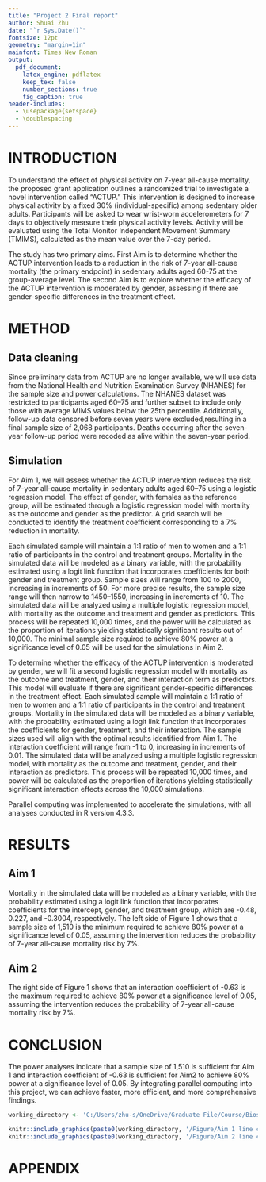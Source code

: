 ```yaml
---
title: "Project 2 Final report"
author: Shuai Zhu
date: "`r Sys.Date()`"
fontsize: 12pt
geometry: "margin=1in"
mainfont: Times New Roman
output:
  pdf_document:
    latex_engine: pdflatex
    keep_tex: false
    number_sections: true
    fig_caption: true
header-includes:
  - \usepackage{setspace}
  - \doublespacing
---
```

# INTRODUCTION

To understand the effect of physical activity on 7-year all-cause mortality, the proposed grant application outlines a randomized trial to investigate a novel intervention called “ACTUP.” This intervention is designed to increase physical activity by a fixed 30% (individual-specific) among sedentary older adults. Participants will be asked to wear wrist-worn accelerometers for 7 days to objectively measure their physical activity levels. Activity will be evaluated using the Total Monitor Independent Movement Summary (TMIMS), calculated as the mean value over the 7-day period. 

The study has two primary aims. First Aim is to determine whether the ACTUP intervention leads to a reduction in the risk of 7-year all-cause mortality (the primary endpoint) in sedentary adults aged 60-75 at the group-average level. The second Aim is to explore whether the efficacy of the ACTUP intervention is moderated by gender, assessing if there are gender-specific differences in the treatment effect.

# METHOD
## Data cleaning

Since preliminary data from ACTUP are no longer available, we will use data from the National Health and Nutrition Examination Survey (NHANES) for the sample size and power calculations. The NHANES dataset was restricted to participants aged 60–75 and further subset to include only those with average MIMS values below the 25th percentile. Additionally, follow-up data censored before seven years were excluded,resulting in a final sample size of 2,068 participants. Deaths occurring after the seven-year follow-up period were recoded as alive within the seven-year period. 

## Simulation
For Aim 1, we will assess whether the ACTUP intervention reduces the risk of 7-year all-cause mortality in sedentary adults aged 60–75 using a logistic regression model. The effect of gender, with females as the reference group, will be estimated through a logistic regression model with mortality as the outcome and gender as the predictor. A grid search will be conducted to identify the treatment coefficient corresponding to a 7% reduction in mortality.

Each simulated sample will maintain a 1:1 ratio of men to women and a 1:1 ratio of participants in the control and treatment groups. Mortality in the simulated data will be modeled as a binary variable, with the probability estimated using a logit link function that incorporates coefficients for both gender and treatment group. Sample sizes will range from 100 to 2000, increasing in increments of 50. For more precise results, the sample size range will then narrow to 1450–1550, increasing in increments of 10. The simulated data will be analyzed using a multiple logistic regression model, with mortality as the outcome and treatment and gender as predictors. This process will be repeated 10,000 times, and the power will be calculated as the proportion of iterations yielding statistically significant results out of 10,000. The minimal sample size required to achieve 80% power at a significance level of 0.05 will be used for the simulations in Aim 2.

To determine whether the efficacy of the ACTUP intervention is moderated by gender, we will fit a second logistic regression model with mortality as the outcome and treatment, gender, and their interaction term as predictors. This model will evaluate if there are significant gender-specific differences in the treatment effect. Each simulated sample will maintain a 1:1 ratio of men to women and a 1:1 ratio of participants in the control and treatment groups. Mortality in the simulated data will be modeled as a binary variable, with the probability estimated using a logit link function that incorporates the coefficients for gender, treatment, and their interaction. The sample sizes used will align with the optimal results identified from Aim 1. The interaction coefficient will range from -1 to 0, increasing in increments of 0.01. The simulated data will be analyzed using a multiple logistic regression model, with mortality as the outcome and treatment, gender, and their interaction as predictors. This process will be repeated 10,000 times, and power will be calculated as the proportion of iterations yielding statistically significant interaction effects across the 10,000 simulations.

Parallel computing was implemented to accelerate the simulations, with all analyses conducted in R version 4.3.3.

# RESULTS
## Aim 1
Mortality in the simulated data will be modeled as a binary variable, with the probability estimated using a logit link function that incorporates coefficients for the intercept, gender, and treatment group, which are -0.48, 0.227, and -0.3004, respectively. The left side of Figure 1 shows that a sample size of 1,510 is the minimum required to achieve 80% power at a significance level of 0.05, assuming the intervention reduces the probability of 7-year all-cause mortality risk by 7%.

## Aim 2
The right side of Figure 1 shows that an interaction coefficient of -0.63 is the maximum required to achieve 80% power at a significance level of 0.05, assuming the intervention reduces the probability of 7-year all-cause mortality risk by 7%.

# CONCLUSION
The power analyses indicate that a sample size of 1,510 is sufficient for Aim 1 and interaction coefficient of -0.63 is sufficient for Aim2 to achieve 80% power at a significance level of 0.05. By integrating parallel computing into this project, we can achieve faster, more efficient, and more comprehensive findings. 

```r
working_directory <- 'C:/Users/zhu-s/OneDrive/Graduate File/Course/Bios6624/BIOS6624-shuai/Project2'

knitr::include_graphics(paste0(working_directory, '/Figure/Aim 1 line chart of sample size and power.png'))
knitr::include_graphics(paste0(working_directory, '/Figure/Aim 2 line chart of b3 and power.png'))

```


\newpage
# APPENDIX








